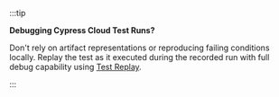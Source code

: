 :::tip

<strong>Debugging Cypress Cloud Test Runs?</strong>

Don't rely on artifact representations or reproducing failing conditions locally. Replay the test as it executed during the recorded run with full debug capability using [<Logo src="/img/cloud/features/test-replay/replay-icon.svg" alt="Test Replay icon" /> Test Replay](/cloud/features/test-replay).

:::
